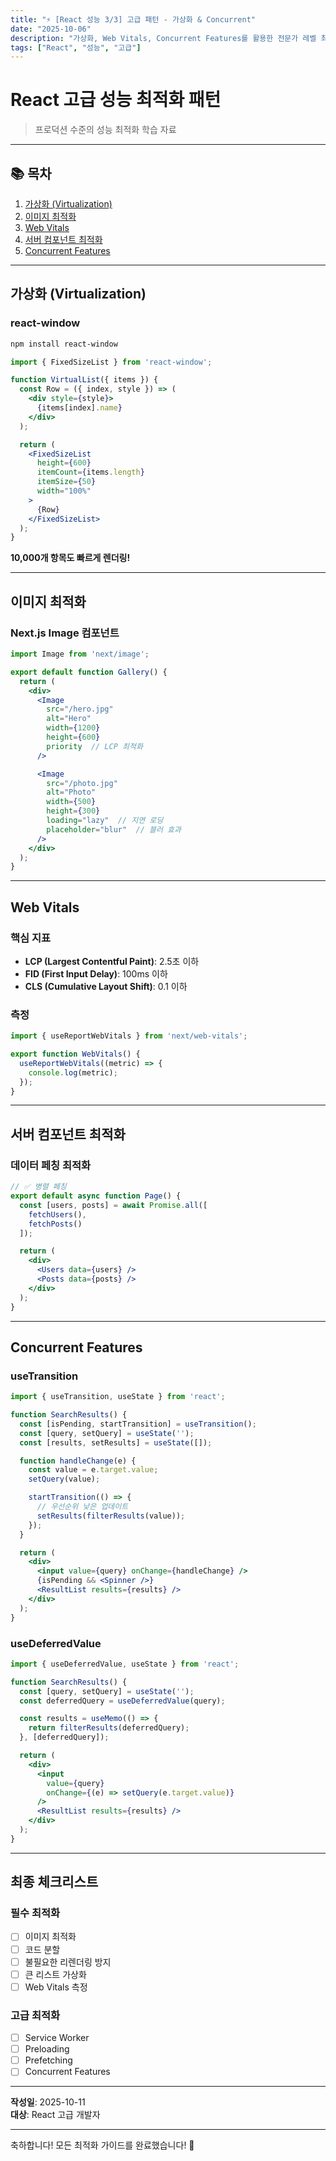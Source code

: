 ```yaml
---
title: "⚡ [React 성능 3/3] 고급 패턴 - 가상화 & Concurrent"
date: "2025-10-06"
description: "가상화, Web Vitals, Concurrent Features를 활용한 전문가 레벨 최적화"
tags: ["React", "성능", "고급"]
---
```


# React 고급 성능 최적화 패턴

> 프로덕션 수준의 성능 최적화 학습 자료

---

## 📚 목차

1. [가상화 (Virtualization)](#가상화-virtualization)
2. [이미지 최적화](#이미지-최적화)
3. [Web Vitals](#web-vitals)
4. [서버 컴포넌트 최적화](#서버-컴포넌트-최적화)
5. [Concurrent Features](#concurrent-features)

---

## 가상화 (Virtualization)

### react-window

```bash
npm install react-window
```

```jsx
import { FixedSizeList } from 'react-window';

function VirtualList({ items }) {
  const Row = ({ index, style }) => (
    <div style={style}>
      {items[index].name}
    </div>
  );

  return (
    <FixedSizeList
      height={600}
      itemCount={items.length}
      itemSize={50}
      width="100%"
    >
      {Row}
    </FixedSizeList>
  );
}
```

**10,000개 항목도 빠르게 렌더링!**

---

## 이미지 최적화

### Next.js Image 컴포넌트

```jsx
import Image from 'next/image';

export default function Gallery() {
  return (
    <div>
      <Image
        src="/hero.jpg"
        alt="Hero"
        width={1200}
        height={600}
        priority  // LCP 최적화
      />

      <Image
        src="/photo.jpg"
        alt="Photo"
        width={500}
        height={300}
        loading="lazy"  // 지연 로딩
        placeholder="blur"  // 블러 효과
      />
    </div>
  );
}
```

---

## Web Vitals

### 핵심 지표

- **LCP (Largest Contentful Paint)**: 2.5초 이하
- **FID (First Input Delay)**: 100ms 이하
- **CLS (Cumulative Layout Shift)**: 0.1 이하

### 측정

```jsx
import { useReportWebVitals } from 'next/web-vitals';

export function WebVitals() {
  useReportWebVitals((metric) => {
    console.log(metric);
  });
}
```

---

## 서버 컴포넌트 최적화

### 데이터 페칭 최적화

```jsx
// ✅ 병렬 페칭
export default async function Page() {
  const [users, posts] = await Promise.all([
    fetchUsers(),
    fetchPosts()
  ]);

  return (
    <div>
      <Users data={users} />
      <Posts data={posts} />
    </div>
  );
}
```

---

## Concurrent Features

### useTransition

```jsx
import { useTransition, useState } from 'react';

function SearchResults() {
  const [isPending, startTransition] = useTransition();
  const [query, setQuery] = useState('');
  const [results, setResults] = useState([]);

  function handleChange(e) {
    const value = e.target.value;
    setQuery(value);

    startTransition(() => {
      // 우선순위 낮은 업데이트
      setResults(filterResults(value));
    });
  }

  return (
    <div>
      <input value={query} onChange={handleChange} />
      {isPending && <Spinner />}
      <ResultList results={results} />
    </div>
  );
}
```

### useDeferredValue

```jsx
import { useDeferredValue, useState } from 'react';

function SearchResults() {
  const [query, setQuery] = useState('');
  const deferredQuery = useDeferredValue(query);

  const results = useMemo(() => {
    return filterResults(deferredQuery);
  }, [deferredQuery]);

  return (
    <div>
      <input 
        value={query} 
        onChange={(e) => setQuery(e.target.value)} 
      />
      <ResultList results={results} />
    </div>
  );
}
```

---

## 최종 체크리스트

### 필수 최적화

- [ ] 이미지 최적화
- [ ] 코드 분할
- [ ] 불필요한 리렌더링 방지
- [ ] 큰 리스트 가상화
- [ ] Web Vitals 측정

### 고급 최적화

- [ ] Service Worker
- [ ] Preloading
- [ ] Prefetching
- [ ] Concurrent Features

---

**작성일**: 2025-10-11  
**대상**: React 고급 개발자

---

축하합니다! 모든 최적화 가이드를 완료했습니다! 🎉
